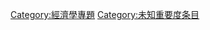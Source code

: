 {{catmore1|[[Wikipedia:经济学专题|Wikipedia:经济学专题]]}}
{{Articles by Importance|topic=经济学|project=经济学|format=toc}}
{{Wikipedia category}}
{{emptycat}}

[[Category:經濟學專題|Category:經濟學專題]]
[[Category:未知重要度条目|Category:未知重要度条目]]